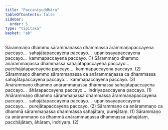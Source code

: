 ```yaml
---
title: "Paccanīyuddhāra"
tableOfContents: false
sidebar:
  order: 5
type: "tipitaka"
basket: "ab"
---
```



<DynamicBreadcrumb />

<Division number="45">

<Paragraph number="2411">
Sārammaṇo dhammo sārammaṇassa dhammassa ārammaṇapaccayena paccayo…  sahajātapaccayena paccayo…  upanissayapaccayena paccayo…  kammapaccayena paccayo. (1)
</Paragraph>

<Paragraph number="2412">
Sārammaṇo dhammo anārammaṇassa dhammassa sahajātapaccayena paccayo…  pacchājātapaccayena paccayo…  kammapaccayena paccayo. (2)
</Paragraph>

<Paragraph number="2413">
Sārammaṇo dhammo sārammaṇassa ca anārammaṇassa ca dhammassa sahajātapaccayena paccayo…  kammapaccayena paccayo. (3)
</Paragraph>

</Division>
<Division number="46">

<Paragraph number="2414">
Anārammaṇo dhammo anārammaṇassa dhammassa sahajātapaccayena paccayo…  āhārapaccayena paccayo…  indriyapaccayena paccayo. (1)
</Paragraph>

<Paragraph number="2415">
Anārammaṇo dhammo sārammaṇassa dhammassa ārammaṇapaccayena paccayo…  sahajātapaccayena paccayo…  upanissayapaccayena paccayo…  purejātapaccayena paccayo. (2)
</Paragraph>

<Paragraph number="2416">
Sārammaṇo ca anārammaṇo ca dhammā sārammaṇassa dhammassa sahajātaṃ, purejātaṃ. (1)
</Paragraph>

<Paragraph number="2417">
Sārammaṇo ca anārammaṇo ca dhammā anārammaṇassa dhammassa sahajātaṃ, pacchājātaṃ, āhāraṃ, indriyaṃ. (2)
</Paragraph>
</Division>